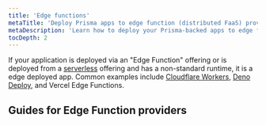 ```yaml
---
title: 'Edge functions'
metaTitle: 'Deploy Prisma apps to edge function (distributed FaaS) providers'
metaDescription: 'Learn how to deploy your Prisma-backed apps to edge functions like Cloudflare Workers or Vercel Edge Functions'
tocDepth: 2
---
```


<TopBlock>

If your application is deployed via an "Edge Function" offering or is deployed from a [serverless](/orm/prisma-client/deployment/serverless) offering and has a non-standard runtime, it is a edge deployed app. Common examples include [Cloudflare Workers](/orm/prisma-client/deployment/edge/deploy-to-cloudflare-workers), [Deno Deploy](/orm/prisma-client/deployment/edge/deploy-to-deno-deploy), and Vercel Edge Functions.

</TopBlock>

## Guides for Edge Function providers

<Subsections />
